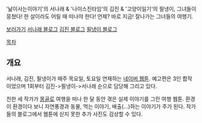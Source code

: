 '낢이사는이야기'의 서나래 & '나이스진타임'의 김진 & '고양이일기'의 필냉이, 그녀들이 뭉쳤다! 한 살이라도 어릴 때 떠나야 한다! 언제? 바로 지금! 잘나가는 그녀들의 여행기.

[http://comic.naver.com/webtoon/list.nhn?titleId=500945 보러가기]
[http://blog.naver.com/narmnarm 서나래 블로그]
[http://blog.naver.com/nicejintime 김진 블로그]
[http://blog.naver.com/bicasu 필냉이 블로그]

[[목차]]
== 개요 ==
서나래, 김진, 필냉이가 매주 목요일, 토요일 연재하는 [[네이버 웹툰]]. 예고편은 3인 합작이었으며 1회부터 김진->필냉이->서나래 순으로 담당해 그리고 있다.

친한 세 작가가 [[몽골]]로 여행을 떠나 한 달 동안 겪은 실제 이야기를 그린 여행 웹툰. 환경이 환경이다 보니 자연풍경과 동물, 먹는 이야기, 배출(...)하는 이야기가 주가 된다. 작가들의 블로그에서 웹툰에 싣지 못한 추가 사진도 감상할 수 있다.
